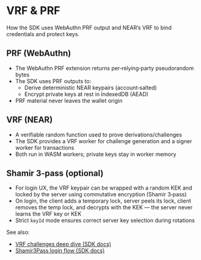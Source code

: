 # VRF & PRF

How the SDK uses WebAuthn PRF output and NEAR’s VRF to bind credentials and protect keys.

## PRF (WebAuthn)

- The WebAuthn PRF extension returns per‑relying‑party pseudorandom bytes
- The SDK uses PRF outputs to:
  - Derive deterministic NEAR keypairs (account‑salted)
  - Encrypt private keys at rest in IndexedDB (AEAD)
- PRF material never leaves the wallet origin

## VRF (NEAR)

- A verifiable random function used to prove derivations/challenges
- The SDK provides a VRF worker for challenge generation and a signer worker for transactions
- Both run in WASM workers; private keys stay in worker memory

## Shamir 3‑pass (optional)

- For login UX, the VRF keypair can be wrapped with a random KEK and locked by the server using commutative encryption (Shamir 3‑pass)
- On login, the client adds a temporary lock, server peels its lock, client removes the temp lock, and decrypts with the KEK — the server never learns the VRF key or KEK
- Strict `keyId` mode ensures correct server key selection during rotations

See also:
- [VRF challenges deep dive (SDK docs)](https://github.com/web3-authn/sdk/blob/main/sdk/docs/vrf_challenges.md)
- [Shamir3Pass login flow (SDK docs)](https://github.com/web3-authn/sdk/blob/main/sdk/docs/shamir3pass-login.md)
